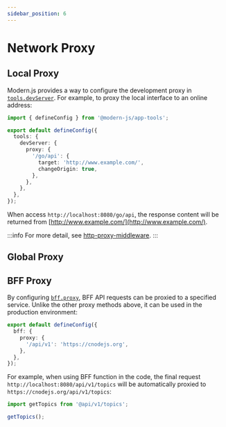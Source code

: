```yaml
---
sidebar_position: 6
---
```


# Network Proxy

## Local Proxy

Modern.js provides a way to configure the development proxy in [`tools.devServer`](/configure/app/tools/dev-server). For example, to proxy the local interface to an online address:

```ts title="modern.config.ts"
import { defineConfig } from '@modern-js/app-tools';

export default defineConfig({
  tools: {
    devServer: {
      proxy: {
        '/go/api': {
          target: 'http://www.example.com/',
          changeOrigin: true,
        },
      },
    },
  },
});
```

When access `http://localhost:8080/go/api`, the response content will be returned from [http://www.example.com/](http://www.example.com/).

:::info
For more detail, see [http-proxy-middleware](https://github.com/chimurai/http-proxy-middleware).
:::

## Global Proxy


<GlobalProxy />

## BFF Proxy

By configuring [`bff.proxy`](/configure/app/bff/proxy), BFF API requests can be proxied to a specified service. Unlike the other proxy methods above, it can be used in the production environment:

```ts title="modern.config.ts"
export default defineConfig({
  bff: {
    proxy: {
      '/api/v1': 'https://cnodejs.org',
    },
  },
});
```

For example, when using BFF function in the code, the final request `http://localhost:8080/api/v1/topics` will be automatically proxied to `https://cnodejs.org/api/v1/topics`:

```js
import getTopics from '@api/v1/topics';

getTopics();
```
